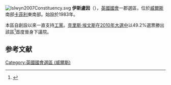 [[File:Islwyn2007Constituency.svg|right]]
'''伊斯盧因'''（{{lang-en|Islwyn}}），[[英國|英國]][[英國國會|國會]]一郡選區，位於[[威爾斯|威爾斯]]南部[[卡菲利|卡菲利]]東南部。始設於1983年。

本區自創設以來一直支持[[工黨_(英國)|工黨]]。[[克里斯·埃文斯_(英國政治人物)|克里斯·埃文斯]]在[[2010年英國大選|2010年大選中]]以49.2%選票勝出該區<ref name="">{{cite news
|publisher=[[英國廣播公司|英國廣播公司]]
|date=2010年5月7日
|title=Election  2010/Constituency/Islwyn
|url=http://news.bbc.co.uk/1/shared/election2010/results/constituency/w37.stm
|accessdate=2010年6月9日
|archive-date=2017年8月23日
|archive-url=https://web.archive.org/web/20170823090052/http://news.bbc.co.uk/1/shared/election2010/results/constituency/w37.stm
|dead-url=no
}}</ref>首度晉身下議院。

==参考文献==
<div class="references-small">
<references></references>
</div>

{{DEFAULTSORT:Islwyn (UK Parliament constituency)}}
[[Category:英國國會選區_(威爾斯)|Category:英國國會選區 (威爾斯)]]